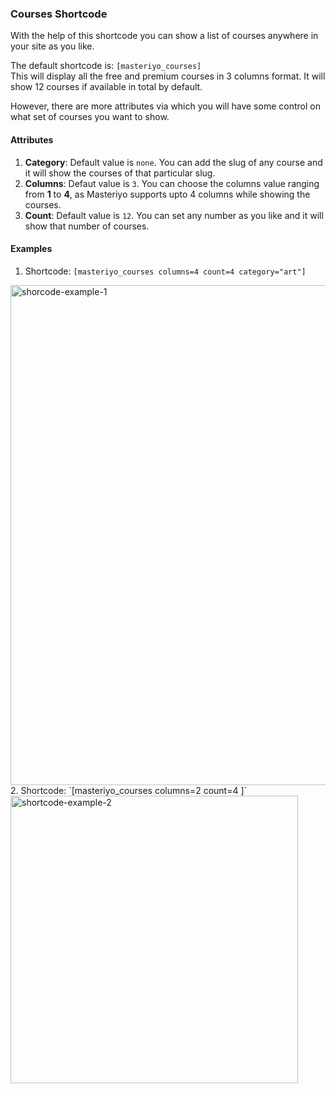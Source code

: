 
### Courses Shortcode
With the help of this shortcode you can show a list of courses anywhere in your site as you like. 

The default shortcode is: `[masteriyo_courses]`
<br/>This will display all the free and premium courses in 3 columns format.
It will show 12 courses if available in total by default. 

However, there are more attributes via which you will have some control on what set of courses you want to show.

#### Attributes
1. **Category**: Default value is `none`. You can add the slug of any course and it will show the courses of that particular slug.
2. **Columns**: Defaut value is `3`. You can choose the columns value ranging from **1** to **4**, as Masteriyo supports upto 4 columns while showing the courses.
3. **Count**: Default value is `12`. You can set any number as you like and it will show that number of courses.

#### Examples
1. Shortcode: `[masteriyo_courses columns=4 count=4 category="art"]`
<img width="800" alt="shorcode-example-1" src="https://user-images.githubusercontent.com/3049841/178991184-c74c17ba-5e04-41f0-9a67-da661ca028a3.png">
2. Shortcode: `[masteriyo_courses columns=2 count=4 ]`
<img width="460" alt="shortcode-example-2" src="https://user-images.githubusercontent.com/3049841/178991877-f8cf7b6a-8734-491b-87a4-24fc74bc3abe.png">
